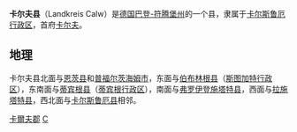 {{德国县级行政单位
| 县徽图 = Image:Wappen Landkreis Calw.svg
| 在德国内的位置图 = Image:Lage des Landkreises Calw in Deutschland.png
| 所属联邦州 = 巴登-符腾堡州
| 所属行政区 = 卡尔斯鲁厄行政区
| 首府 = 卡尔夫
| 面积 = 797.52
| 人口 = 160,725
| 统计时间 = 2006年6月30日
| 人口密度 = 202
| 汽车牌号 = CW
| 下设城镇 = 10个市、15个镇
| 政府地址 = Vogteistraße 44–46<br />75365 Calw
| 政府网站 = www.landkreis-calw.de
| 在州内的位置图 = Image:Baden_wuerttemberg_cw.png
|}}

'''卡尔夫县'''（Landkreis Calw）是[[德国|德国]][[巴登-符腾堡州|巴登-符腾堡州]]的一个县，隶属于[[卡尔斯鲁厄行政区|卡尔斯鲁厄行政区]]，首府[[卡尔夫|卡尔夫]]。

== 地理 ==
卡尔夫县北面与[[恩茨县|恩茨县]]和[[普福尔茨海姆|普福尔茨海姆市]]，东面与[[伯布林根县|伯布林根县]]（[[斯图加特行政区|斯图加特行政区]]），东南面与[[蒂宾根县|蒂宾根县]]（[[蒂宾根行政区|蒂宾根行政区]]），南面与[[弗罗伊登施塔特县|弗罗伊登施塔特县]]，西面与[[拉施塔特县|拉施塔特县]]，西北面与[[卡尔斯鲁厄县|卡尔斯鲁厄县]]相邻。

{{巴登-符腾堡州行政区划}}
{{卡爾夫郡行政區劃}}
{{Authority control}}

[[Category:卡爾夫郡|]]
[[Category:巴登-符腾堡州的县|C]]
